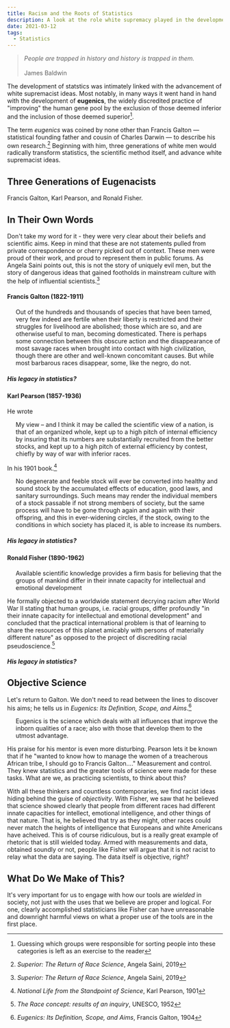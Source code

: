 ```yaml
---
title: Racism and the Roots of Statistics
description: A look at the role white supremacy played in the development of the field of statistics
date: 2021-03-12
tags:
  - Statistics
---
```


> *People are trapped in history and history is trapped in them.*<br /><br />James Baldwin<!--, "Stranger in the Village"-->

The development of statstics was intimately linked with the advancement of white supremacist ideas.
Most notably, in many ways it went hand in hand with the development of **eugenics**, the widely discredited practice 
of "improving" the human gene pool by the 
exclusion of those deemed inferior and the inclusion of those deemed superior[^0]. 

The term *eugenics* 
was coined by none other than Francis Galton &mdash; statistical founding father and cousin of Charles Darwin &mdash;
to describe his own research.[^1] Beginning with him, three generations of white men would radically transform
statistics, the scientific method itself, and advance white supremacist ideas.

## Three Generations of Eugenacists

Francis Galton, Karl Pearson, and Ronald Fisher.




## In Their Own Words

Don't take my word for it - they were very clear about their beliefs and scientific aims. Keep in mind that 
these are not statements pulled from private correspondence or cherry picked out of context. These men were 
proud of their work, and proud to represent them in public forums. As Angela Saini points out, this is not 
the story of uniquely evil men, but the story of dangerous ideas that gained footholds in mainstream culture 
with the help of influential scientists.[^1]

#### Francis Galton (1822-1911)

<span style="padding-left: 20px; display:block">
Out of the hundreds and thousands of species that have been tamed, very few indeed are fertile when their liberty is restricted and their 
struggles for livelihood are abolished; those which are so, and are otherwise useful to man, becoming domesticated. There is perhaps some 
connection between this obscure action and the disappearance of most savage races when brought into contact with high civilization, though 
there are other and well-known concomitant causes. But while most barbarous races disappear, some, like the negro, do not.
</span>


##### His legacy in statistics?

#### Karl Pearson (1857-1936)

He wrote

<span style="padding-left: 20px; display:block">
My view – and I think it may be called the scientific view of a nation, is that of an organized whole, kept up to a high pitch of internal 
efficiency by insuring that its numbers are substantially recruited from the better stocks, and kept up to a high pitch of external efficiency 
by contest, chiefly by way of war with inferior races.
</span>

In his 1901 book.[^3]

<span style="padding-left: 20px; display:block">
No degenerate and feeble stock will ever be converted into healthy and sound stock by the accumulated effects of education, good laws, and sanitary surroundings. Such means may render the individual members of a stock passable if not strong members of society, but the same process will have to be gone through again and again with their offspring, and this in ever-widening circles, if the stock, owing to the conditions in which society has placed it, is able to increase its numbers.
</span>

##### His legacy in statistics?

#### Ronald Fisher (1890-1962)

<span style="padding-left: 20px; display:block">
Available scientific knowledge provides a firm basis for believing that the groups of mankind differ in their innate 
capacity for intellectual and emotional development
</span>


He formally objected to a worldwide statement decrying racism after World War II stating that human groups, i.e. racial groups, differ profoundly
"in their innate capacity for intellectual and emotional development" and concluded that the practical international problem is that of learning 
to share the resources of this planet amicably with persons of materially different nature" as opposed to the project of discrediting racial 
pseudoscience.[^4]

##### His legacy in statistics?


## Objective Science

Let's return to Galton. We don't need to read between the lines to discover his aims; he tells us in *Eugenics: Its Definition, Scope, and Aims*.[^2]

<span style="padding-left: 20px; display:block">
Eugenics is the science which deals with all influences that improve the inborn qualities of a race; also with those that develop them to 
the utmost advantage. 
</span>

His praise for his mentor is even more disturbing. Pearson lets it be known that if he "wanted to know how to manage the women of a 
treacherous African tribe, I should go to Francis Galton...." Measurement and control. They knew statistics and the greater tools of science 
were made for these tasks. What are we, as practicing scientists, to think about this?

With all these thinkers and countless contemporaries, we find racist ideas hiding behind the guise of *objectivity*. With Fisher,
we saw that he believed that science showed clearly that people from different races had different innate capacities for intellect, 
emotional intelligence, and other things of that nature. That is, he believed that try as they might, other races could never match
the heights of intelligence that Europeans and white Americans have acheived. This is of course ridiculous, but is a really great 
example of rhetoric that is still wielded today. Armed with measurements and data, obtained soundly or not, people like Fisher will argue 
that it is not racist to relay what the data are saying. The data itself is objective, right?


## What Do We Make of This?

It's very important for us to engage with how our tools are *wielded* in society, not just with the uses that we believe are proper
and logical. For one, clearly accomplished statisticians like Fisher can have unreasonable and downright harmful views on what a 
proper use of the tools are in the first place.






[^0]: Guessing which groups were responsible for sorting people into these categories is left as an exercise to the reader
[^1]: *Superior: The Return of Race Science*, Angela Saini, 2019
[^2]: *Eugenics: Its Definition, Scope, and Aims*, Francis Galton, 1904
[^3]: *National Life from the Standpoint of Science*, Karl Pearson, 1901
[^4]: *The Race concept: results of an inquiry*, UNESCO, 1952